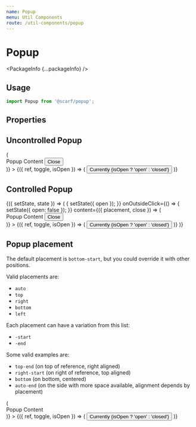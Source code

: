 ```yaml
---
name: Popup
menu: Util Components
route: /util-components/popup
---
```



# Popup

<PackageInfo {...packageInfo} />

## Usage

```js
import Popup from '@scarf/popup';
```

## Properties

<PropsTable of={Popup} />

## Uncontrolled Popup

<Playground>
  <Popup
    content={({ placement, close }) => (
      <div
        style={{
          padding: 10,
          marginTop: 10,
          border: '2px solid red',
          background: 'white'
        }}
      >
        Popup Content
        <button onClick={close}>Close</button>
      </div>
    )}
  >
    {({ ref, toggle, isOpen }) => (
      <button ref={ref} onClick={toggle}>
        Currently {isOpen ? 'open' : 'closed'}
      </button>
    )}
  </Popup>
</Playground>

## Controlled Popup

<Playground>
  <Component initialState={{ open: false }}>
    {({ setState, state }) => (
      <Popup
        isOpen={state.open}
        onToggle={open => {
          setState({ open });
        }}
        onOutsideClick={() => {
          setState({ open: false });
        }}
        content={({ placement, close }) => (
          <div
            style={{
              padding: 10,
              marginTop: 10,
              border: '2px solid red',
              background: 'white'
            }}
          >
            Popup Content
            <button onClick={close}>Close</button>
          </div>
        )}
      >
        {({ ref, toggle, isOpen }) => (
          <button ref={ref} onClick={toggle}>
            Currently {isOpen ? 'open' : 'closed'}
          </button>
        )}
      </Popup>
    )}
  </Component>
</Playground>

## Popup placement

The default placement is `bottom-start`, but you could override it with other positions.

Valid placements are:

- `auto`
- `top`
- `right`
- `bottom`
- `left`

Each placement can have a variation from this list:

- `-start`
- `-end`

Some valid examples are:

- `top-end` (on top of reference, right aligned)
- `right-start` (on right of reference, top aligned)
- `bottom` (on bottom, centered)
- `auto-end` (on the side with more space available, alignment depends by placement)

<Playground>
  <Popup
    placement="right"
    content={({ placement, close }) => (
      <div
        style={{
          padding: 20,
          marginLeft: 10,
          border: '2px solid red',
          background: 'white'
        }}
      >
        Popup Content
      </div>
    )}
  >
    {({ ref, toggle, isOpen }) => (
      <button ref={ref} onClick={toggle}>
        Currently {isOpen ? 'open' : 'closed'}
      </button>
    )}
  </Popup>
</Playground>
